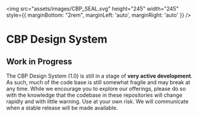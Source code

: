 
<Meta title="Foundations/Introduction" />

<img src="assets/images/CBP_SEAL.svg" height="245" width="245" style={{ marginBottom: "2rem", marginLeft: 'auto', marginRight: 'auto' }} />

<h1 style={{ textAlign: "center" }}>CBP Design System</h1>

## Work in Progress

The CBP Design System (1.0) is still in a stage of **very active development**. As such, much of the code base is still somewhat fragile and may break at any time. While we encourage you to explore our offerings, please do so with the knowledge that the codebase in these repositories will change rapidly and with little warning. Use at your own risk. We will communicate when a stable release will be made available.